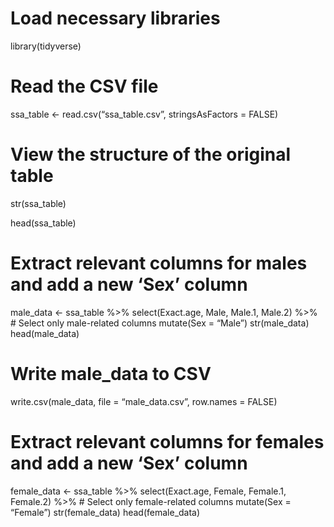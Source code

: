 
# Load necessary libraries
library(tidyverse)

# Read the CSV file
ssa_table <- read.csv("ssa_table.csv", stringsAsFactors = FALSE)

# View the structure of the original table
str(ssa_table)

head(ssa_table)

# Extract relevant columns for males and add a new 'Sex' column
male_data <- ssa_table %>%
  select(Exact.age, Male, Male.1, Male.2) %>% # Select only male-related columns
  mutate(Sex = "Male")
str(male_data)
head(male_data)

# Write male_data to CSV
write.csv(male_data, file = "male_data.csv", row.names = FALSE)

# Extract relevant columns for females and add a new 'Sex' column
female_data <- ssa_table %>%
  select(Exact.age, Female, Female.1, Female.2) %>% # Select only female-related columns
  mutate(Sex = "Female")
str(female_data)
head(female_data)

